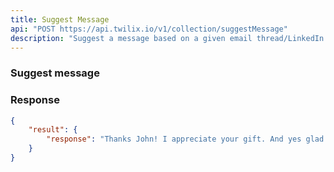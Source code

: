 ```yaml
---
title: Suggest Message
api: "POST https://api.twilix.io/v1/collection/suggestMessage"
description: "Suggest a message based on a given email thread/LinkedIn profile."
---
```


### Suggest message

<Snippet file="param-collection.mdx"/>
<Snippet file="param-sort.mdx"/>
<Snippet file="param-fields.mdx"/>
<Snippet file="param-prompt.mdx"/>
<Snippet file="param-where.mdx"/>
<Snippet file="param-limit.mdx"/>
<Snippet file="header-application-type.mdx"/>

### Response

<ResponseExample>

```json Response
{
    "result": {
        "response": "Thanks John! I appreciate your gift. And yes glad to meet you this Friday! See you there!"
    }
}
```
</ResponseExample>
